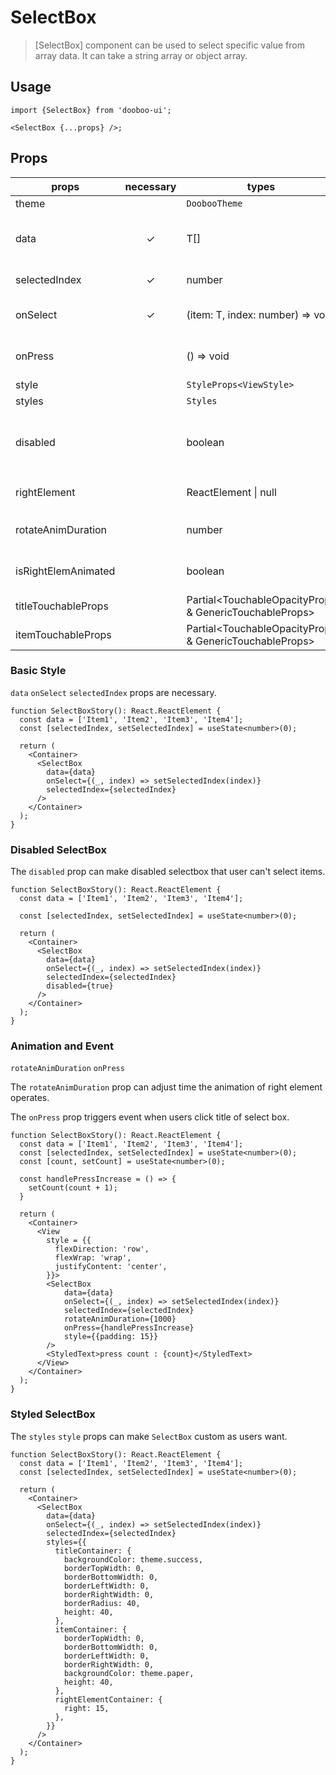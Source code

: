 
<Meta title="Components/SelectBox" />

# SelectBox

> [SelectBox] component can be used to select specific value from array data. It can take a string array or object array.

## Usage

```tsx
import {SelectBox} from 'dooboo-ui';

<SelectBox {...props} />;
```

## Props

| props               | necessary | types                                                  |               default               | description                                             |
| ------------------- | :-------: | ------------------------------------------------------ | :---------------------------------: | ------------------------------------------------------- |
| theme               |           | `DoobooTheme`                                          |                                     |                                                         |
| data                |     ✓     | T[]                                                    |                                     | The data type can be used to intenal generic type       |
| selectedIndex       |     ✓     | number                                                 |                 `0`                 | Initial selectedIndex                                   |
| onSelect            |     ✓     | (item: T, index: number) => void                       |                                     | Triggered when you select item                          |
| onPress             |           | () => void                                             |                                     | Triggered when you press title                          |
| style               |           | `StyleProps<ViewStyle>`                                |                                     |                                                         |
| styles              |           | `Styles`                                               |             `undefined`             |                                                         |
| disabled            |           | boolean                                                |               `false`               | Touch event cannot be triggered when this props is true |
| rightElement        |           | ReactElement \| null                                   | `<Icon name="chevron-down-light"/>` |                                                         |
| rotateAnimDuration  |           | number                                                 |                `200`                | Duration time for Rotating Animation                    |
| isRightElemAnimated |           | boolean                                                |               `true`                | Rotating Animation for right element                    |
| titleTouchableProps |           | Partial<TouchableOpacityProps & GenericTouchableProps> |        `{activeOpacity: 1} `        |                                                         |
| itemTouchableProps  |           | Partial<TouchableOpacityProps & GenericTouchableProps> |        `{activeOpacity: 1} `        |                                                         |

### Basic Style
`data` `onSelect` `selectedIndex` props are necessary.

```tsx
function SelectBoxStory(): React.ReactElement {
  const data = ['Item1', 'Item2', 'Item3', 'Item4'];
  const [selectedIndex, setSelectedIndex] = useState<number>(0);

  return (
    <Container>
      <SelectBox
        data={data}
        onSelect={(_, index) => setSelectedIndex(index)}
        selectedIndex={selectedIndex}
      />
    </Container>
  );
}
```
<Basic themeType="light"/>
<Basic themeType="dark"/>

### Disabled SelectBox
The `disabled` prop can make disabled selectbox that user can't select items.

```tsx
function SelectBoxStory(): React.ReactElement {
  const data = ['Item1', 'Item2', 'Item3', 'Item4'];

  const [selectedIndex, setSelectedIndex] = useState<number>(0);

  return (
    <Container>
      <SelectBox
        data={data}
        onSelect={(_, index) => setSelectedIndex(index)}
        selectedIndex={selectedIndex}
        disabled={true}
      />
    </Container>
  );
}
```
<Disabled themeType="light"/>
<Disabled themeType="dark"/>


### Animation and Event
`rotateAnimDuration` `onPress`

The `rotateAnimDuration` prop can adjust time the animation of right element operates.

The `onPress` prop triggers event when users click title of select box.

```tsx
function SelectBoxStory(): React.ReactElement {
  const data = ['Item1', 'Item2', 'Item3', 'Item4'];
  const [selectedIndex, setSelectedIndex] = useState<number>(0);
  const [count, setCount] = useState<number>(0);

  const handlePressIncrease = () => {
    setCount(count + 1);
  }

  return (
    <Container>
      <View
        style = {{
          flexDirection: 'row',
          flexWrap: 'wrap',
          justifyContent: 'center',
        }}>
        <SelectBox
            data={data}
            onSelect={(_, index) => setSelectedIndex(index)}
            selectedIndex={selectedIndex}
            rotateAnimDuration={1000}
            onPress={handlePressIncrease}
            style={{padding: 15}}
        />
        <StyledText>press count : {count}</StyledText>
      </View>
    </Container>
  );
}
```
<Animation/>

### Styled SelectBox
The `styles` `style` props can make `SelectBox` custom as users want.

```tsx
function SelectBoxStory(): React.ReactElement {
  const data = ['Item1', 'Item2', 'Item3', 'Item4'];
  const [selectedIndex, setSelectedIndex] = useState<number>(0);

  return (
    <Container>
      <SelectBox
        data={data}
        onSelect={(_, index) => setSelectedIndex(index)}
        selectedIndex={selectedIndex}
        styles={{
          titleContainer: {
            backgroundColor: theme.success,
            borderTopWidth: 0,
            borderBottomWidth: 0,
            borderLeftWidth: 0,
            borderRightWidth: 0,
            borderRadius: 40,
            height: 40,
          },
          itemContainer: {
            borderTopWidth: 0,
            borderBottomWidth: 0,
            borderLeftWidth: 0,
            borderRightWidth: 0,
            backgroundColor: theme.paper,
            height: 40,
          },
          rightElementContainer: {
            right: 15,
          },
        }}
      />
    </Container>
  );
}
```
<Styled themeType="light"/>
<Styled themeType="dark"/>